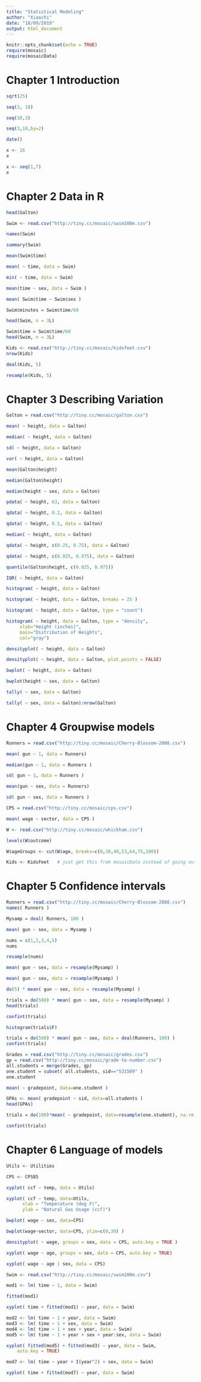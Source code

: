 ```yaml
---
title: "Statistical Modeling"
author: "Xiaochi"
date: "18/09/2019"
output: html_document
---
```


```r
knitr::opts_chunk$set(echo = TRUE)
require(mosaic)
require(mosaicData)
```

# Chapter 1 Introduction

```r
sqrt(25)
```

```r
seq(3, 10)
```

```r
seq(10,3)
```

```r
seq(3,10,by=2)
```

```r
date()
```

```r
x <- 16
x
```

```r
x <- seq(1,7)
x
```

# Chapter 2 Data in R

```r
head(Galton)
```

```r
Swim <- read.csv("http://tiny.cc/mosaic/swim100m.csv")
```

```r
names(Swim)
```

```r
summary(Swim)
```

```r
mean(Swim$time)
```

```r
mean( ~ time, data = Swim)
```

```r
min( ~ time, data = Swim)
```

```r
mean(time ~ sex, data = Swim )
```

```r
mean( Swim$time ~ Swim$sex )
```

```r
Swim$minutes = Swim$time/60
```

```r
head(Swim, n = 3L)
```

```r
Swim$time = Swim$time/60
head(Swim, n = 3L)
```

```r
Kids <- read.csv("http://tiny.cc/mosaic/kidsfeet.csv")
nrow(Kids)
```

```r
deal(Kids, 5)
```

```r
resample(Kids, 5)
```

# Chapter 3 Describing Variation

```r
Galton = read.csv("http://tiny.cc/mosaic/galton.csv")
```

```r
mean( ~ height, data = Galton)
```

```r
median( ~ height, data = Galton)
```

```r
sd( ~ height, data = Galton)
```

```r
var( ~ height, data = Galton)
```

```r
mean(Galton$height)
```

```r
median(Galton$height)
```

```r
median(height ~ sex, data = Galton)
```

```r
pdata( ~ height, 63, data = Galton)
```

```r
qdata( ~ height, 0.2, data = Galton)
```

```r
qdata( ~ height, 0.5, data = Galton)
```

```r
median( ~ height, data = Galton)
```

```r
qdata( ~ height, c(0.25, 0.75), data = Galton)
```

```r
qdata( ~ height, c(0.025, 0.975), data = Galton)
```

```r
quantile(Galton$height, c(0.025, 0.975))
```

```r
IQR( ~ height, data = Galton)
```

```r
histogram( ~ height, data = Galton)
```

```r
histogram( ~ height, data = Galton, breaks = 25 )
```

```r
histogram( ~ height, data = Galton, type = "count")
```

```r
histogram( ~ height, data = Galton, type = "density",
     xlab="Height (inches)", 
     main="Distribution of Heights",
     col="gray")
```

```r
densityplot( ~ height, data = Galton) 
```

```r
densityplot( ~ height, data = Galton, plot.points = FALSE)
```

```r
bwplot( ~ height, data = Galton)
```

```r
bwplot(height ~ sex, data = Galton)
```

```r
tally( ~ sex, data = Galton)
```

```r
tally( ~ sex, data = Galton)/nrow(Galton)
```

# Chapter 4 Groupwise models

```r
Runners = read.csv("http://tiny.cc/mosaic/Cherry-Blossom-2008.csv")
```

```r
mean( gun ~ 1, data = Runners)
```


```r
median(gun ~ 1, data = Runners )
```

```r
sd( gun ~ 1, data = Runners )
```

```r
mean(gun ~ sex, data = Runners)
```

```r
sd( gun ~ sex, data = Runners )
```

```r
CPS = read.csv("http://tiny.cc/mosaic/cps.csv")
```

```r
mean( wage ~ sector, data = CPS )
```

```r
W <- read.csv("http://tiny.cc/mosaic/whickham.csv")
```

```r
levels(W$outcome)
```

```r
W$ageGroups <- cut(W$age, breaks=c(0,30,40,53,64,75,100))
```

```r
Kids <- KidsFeet   # just get this from mosaicData instead of going out on the web with read.csv
```

# Chapter 5 Confidence intervals

```r
Runners = read.csv("http://tiny.cc/mosaic/Cherry-Blossom-2008.csv")
names( Runners )
```

```r
Mysamp = deal( Runners, 100 )
```

```r
mean( gun ~ sex, data = Mysamp )
```

```r
nums = c(1,2,3,4,5)
nums
```

```r
resample(nums)
```

```r
mean( gun ~ sex, data = resample(Mysamp) )
```

```r
mean( gun ~ sex, data = resample(Mysamp) )
```

```r
do(5) * mean( gun ~ sex, data = resample(Mysamp) )
```

```r
trials = do(500) * mean( gun ~ sex, data = resample(Mysamp) )
head(trials)
```

```r
confint(trials)
```

```r
histogram(trials$F)
```

```r
trials = do(500) * mean( gun ~ sex, data = deal(Runners, 100) )
confint(trials)
```

```r
Grades = read.csv("http://tiny.cc/mosaic/grades.csv")
gp = read.csv("http://tiny.cc/mosaic/grade-to-number.csv")
all.students = merge(Grades, gp)
one.student = subset( all.students, sid=="S31509" )
one.student
```

```r
mean( ~ gradepoint, data=one.student )
```

```r
GPAs <- mean( gradepoint ~ sid, data=all.students )
head(GPAs)
```

```r
trials = do(100)*mean( ~ gradepoint, data=resample(one.student), na.rm = TRUE )
```

```r
confint(trials)
```

# Chapter 6 Language of models

```r
Utils <- Utilities
```

```r
CPS <- CPS85
```

```r
xyplot( ccf ~ temp, data = Utils)
```

```r
xyplot( ccf ~ temp, data=Utils, 
      xlab = "Temperature (deg F)",
      ylab = "Natural Gas Usage (ccf)")
```

```r
bwplot( wage ~ sex, data=CPS)
```

```r
bwplot(wage~sector, data=CPS, ylim=c(0,30) )
```

```r
densityplot( ~ wage, groups = sex, data = CPS, auto.key = TRUE )
```

```r
xyplot( wage ~ age, groups = sex, data = CPS, auto.key = TRUE)
```

```r
xyplot( wage ~ age | sex, data = CPS)
```

```r
Swim <- read.csv("http://tiny.cc/mosaic/swim100m.csv")
```

```r
mod1 <- lm( time ~ 1, data = Swim)
```

```r
fitted(mod1)
```

```r
xyplot( time + fitted(mod1) ~ year, data = Swim)
```

```r
mod2 <- lm( time ~ 1 + year, data = Swim)
mod3 <- lm( time ~ 1 + sex, data = Swim)
mod4 <- lm( time ~ 1 + sex + year, data = Swim)
mod5 <- lm( time ~ 1 + year + sex + year:sex, data = Swim)
```

```r
xyplot( fitted(mod5) + fitted(mod3) ~ year, data = Swim, 
    auto.key = TRUE)
```

```r
mod7 <- lm( time ~ year + I(year^2) + sex, data = Swim)
```

```r
xyplot( time + fitted(mod7) ~ year, data = Swim)
```

